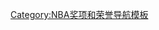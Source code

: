 {{Navbox
|name=NBA總決賽最有價值球員
|title=[[NBA总决赛最有价值球员]] 
|state = {{{state|autocollapse}}}
|listclass = hlist
|group1 = 1960年代
|list1=
* 1969: [[杰里·韦斯特|威斯特]]
|group2 = 1970年代
|list2=
* 1970: [[威利斯·里德|瑞德]]
* 1971: [[卡里姆·阿卜杜勒-贾巴尔|阿布都-賈霸]]<!-- HE CHANGED HIS NAME TO ABDUL-JABBER ***AFTER*** THE 1970-71 SEASON, SO DO NOT CHANGE THIS --> 
* 1972: [[威爾特·張伯倫|張伯倫]]
* 1973: [[威利斯·里德|瑞德]]
* 1974: [[约翰·哈夫利切克|哈夫利切克]]
* 1975: [[里克·巴里|貝瑞]]
* 1976: [[喬·喬·懷特|懷特]]
* 1977: [[比尔·沃尔顿|沃尔顿]]
* 1978: [[韦斯·昂塞尔德|昂塞尔德]]
* 1979: [[丹尼斯·強森|D.強森]]
|group3 = 1980年代
|list3=
* 1980: [[魔术师约翰逊]]
* 1981: [[塞德里克·麦克斯维尔|麦克斯维尔]]
* 1982: [[魔术师约翰逊]]
* 1983: [[摩西·馬龍]]
* 1984: [[拉里·伯德|柏德]]
* 1985: [[卡里姆·阿卜杜勒-贾巴尔|阿布都-賈霸]]
* 1986: [[拉里·伯德|柏德]]
* 1987: [[魔术师约翰逊]]
* 1988: [[詹姆斯·沃西|沃西]]
* 1989: [[喬·杜馬斯|杜馬斯]]
|group4 = 1990年代
|list4=
* 1990: [[以賽亞·湯瑪斯|湯瑪斯]]
* 1991: [[迈克尔·乔丹|喬登]]
* 1992: [[迈克尔·乔丹|喬登]]
* 1993: [[迈克尔·乔丹|喬登]]
* 1994: [[哈基姆·歐拉朱萬|歐拉朱萬]]
* 1995: [[哈基姆·歐拉朱萬|歐拉朱萬]]
* 1996: [[迈克尔·乔丹|喬登]]
* 1997: [[迈克尔·乔丹|喬登]]
* 1998: [[迈克尔·乔丹|喬登]]
* 1999: [[蒂姆·邓肯|鄧肯]]
|group5 = 2000年代
|list5=
* 2000: [[沙奎尔·奥尼尔|歐尼爾]]
* 2001: [[沙奎尔·奥尼尔|歐尼爾]]
* 2002: [[沙奎尔·奥尼尔|歐尼爾]]
* 2003: [[蒂姆·邓肯|鄧肯]]
* 2004: [[昌西·比卢普斯|比卢普斯]]
* 2005: [[蒂姆·邓肯|鄧肯]]
* 2006: [[德韋恩·韋德|韋德]]
* 2007: [[托尼·帕克|帕克]]
* 2008: [[保羅·皮爾斯|皮爾斯]]
* 2009: [[科比·布莱恩特|布赖恩特]]
|group6 = 2010年代
|list6=
* 2010: [[科比·布莱恩特|布赖恩特]]
* 2011: [[德克·诺维茨基|诺维茨基]]
* 2012: [[勒布朗·詹姆斯|詹姆斯]]
* 2013: [[勒布朗·詹姆斯|詹姆斯]]
* 2014: [[科懷·倫納德|倫納德]]
* 2015: [[安德烈·伊格達拉|伊格達拉]]
* 2016: [[勒布朗·詹姆斯|詹姆斯]]
* 2017：[[凯文·杜兰特|杜兰特]]
* 2018：[[凯文·杜兰特|杜兰特]]
* 2019: [[科懷·倫納德|倫納德]]
|group7 = 2020年代
|list7=
* 2020: [[勒布朗·詹姆斯|詹姆斯]]
* 2021：[[揚尼斯·安戴托昆波|安戴托昆波]]
* 2022：[[史提芬·居里|居里]]
}}<noinclude>
{{collapsible option}}
[[Category:NBA奖项和荣誉导航模板]]
</noinclude>